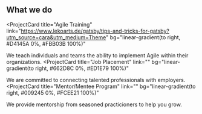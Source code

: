 ## What we do

<ProjectCard
  title="Agile Training"
  link="https://www.lekoarts.de/gatsby/tips-and-tricks-for-gatsby?utm_source=cara&utm_medium=Theme"
  bg="linear-gradient(to right, #D4145A 0%, #FBB03B 100%)"
>
  We teach individuals and teams the ability to implement Agile within their organizations.
</ProjectCard>
<ProjectCard
  title="Job Placement"
  link=""
  bg="linear-gradient(to right, #662D8C 0%, #ED1E79 100%)"
>
  We are committed to connecting talented professionals with employers.
</ProjectCard>
<ProjectCard
  title="Mentor/Mentee Program"
  link=""
  bg="linear-gradient(to right, #009245 0%, #FCEE21 100%)"
>
  We provide mentorship from seasoned practicioners to help you grow.
</ProjectCard>
